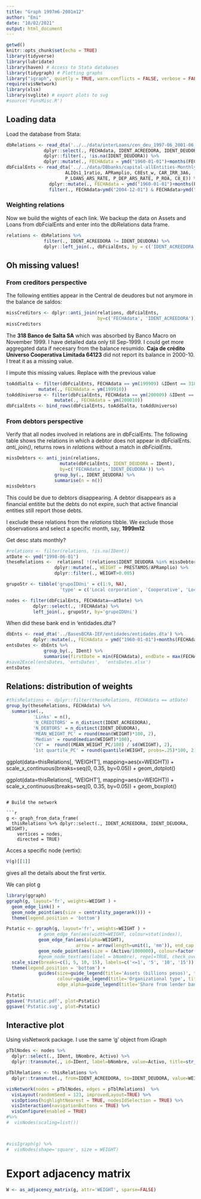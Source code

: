 ```yaml
---
title: "Graph 1997m6-2001m12"
author: "Emi"
date: "10/02/2021"
output: html_document
---
```


```r
getwd()
knitr::opts_chunk$set(echo = TRUE)
library(tidyverse)
library(lubridate)
library(haven) # Access to Stata databases
library(tidygraph) # Plotting graphs
library("igraph", quietly = TRUE, warn.conflicts = FALSE, verbose = FALSE)
require(visNetwork)
library(xlsx)
library(svglite) # export plots to svg
#source('FunsMisc.R')
```

## Loading data

Load the database from Stata:

```r
dbRelations <- read_dta('../../data/interLoans/cen_deu_1997-06_2001-06_todas_ent_fcieras.dta') %>%
              dplyr::select(., FECHAdata, IDENT_ACREEDORA, IDENT_DEUDORA, PRESTAMOS) %>%
              dplyr::filter(., !is.na(IDENT_DEUDORA)) %>%
              dplyr::mutate(., FECHAdata = ymd("1960-01-01")+months(FECHAdata))
dbFcialEnts <- read_dta('../../data/DBbanks/capital-allEntities-Monthly.dta', col_select = c(IDent, FECHAdata, bNombre, grupoIDUni, Activo, ActivoR,
                      ALIQs1_1ratio, APRamplio, C8Est_w, CAR_IRR_3A6,
                      P_LOANS_ARS_RATE, P_DEP_ARS_RATE, P_ROA, C8_E)) %>%
                dplyr::mutate(., FECHAdata = ymd("1960-01-01")+months(FECHAdata),                        IDENT_ACREEDORA = IDent) %>%
                filter(., FECHAdata<ymd("2004-12-01") & FECHAdata>ymd("1997-05-01"))
```

### Weighting relations

Now we build the wights of each link. We backup the data on Assets and Loans from dbFcialEnts and enter into the dbRelations data frame.

```r
relations <- dbRelations %>%
              filter(., IDENT_ACREEDORA != IDENT_DEUDORA) %>%
              dplyr::left_join(., dbFcialEnts, by = c('IDENT_ACREEDORA', 'FECHAdata'))

```

## Oh missing values!

### From creditors perspective

The following entities appear in the Central de deudores but not anymore in the balance de saldos:

```r
missCreditors <- dplyr::anti_join(relations, dbFcialEnts, 
                                  by=c('FECHAdata', 'IDENT_ACREEDORA'))
missCreditors

```

The **318 Banco de Salta SA** which was absorbed by Banco Macro on November 1999. I have detailed data only till Sep-1999. I could get more aggregated data if necesary from the balance resumido. **Caja de crédito Universo Cooperativa Limitada 64123** did not report its balance in 2000-10. I treat it as a missing value.

I impute this missing values. Replace with the previous value

```r
toAddSalta <- filter(dbFcialEnts, FECHAdata == ym(199909) &IDent == 318) %>%
            mutate(., FECHAdata = ym(199910))
toAddUniverso <- filter(dbFcialEnts, FECHAdata == ym(200009) &IDent == 64123) %>%
                  mutate(., FECHAdata = ym(200010))
dbFcialEnts <- bind_rows(dbFcialEnts, toAddSalta, toAddUniverso) 
```

### From debtors perspective

Verify that all nodes involved in relations are in dbFcialEnts. The following table shows the relations in which a debtor does not appear in dbFcialEnts. *anti\_join()*, returns rows in *relations* without a match in *dbFcialEnts*.

```r
missDebtors <- anti_join(relations, 
                    mutate(dbFcialEnts, IDENT_DEUDORA = IDent),
                    by=c('FECHAdata', 'IDENT_DEUDORA')) %>%
                  group_by(., IDENT_DEUDORA) %>%
                  summarise(n = n())
missDebtors
```

This could be due to debtors disappearing. A debtor disappears as a financial entitite but the debts do not expire, such that active financial entities still report those debts.

I exclude these relations from the *relations* tibble. We exclude those observations and select a specific month, say, **1999m12**

Get desc stats monthly?

```r
#relations <- filter(relations, !is.na(IDent))
atDate <- ymd("1998-06-01")
theseRelations <-  relations[ !(relations$IDENT_DEUDORA %in% missDebtors$IDENT_DEUDORA),  ] %>%
                  dplyr::mutate(., WEIGHT = PRESTAMOS/APRamplio) %>%
                  dplyr::filter(., WEIGHT>0.005)

grupoStr <- tibble('grupoIDUni' = c(1:9, NA),
                    'type' = c('Local corporation', 'Cooperative', 'Local corporation', 'State-owned', 'State-owned', 'Foreign branch', 'Caja', 'Non-bank', 'Non-bank', 'Non-bank'))

nodes <- filter(dbFcialEnts, FECHAdata==atDate) %>%
          dplyr::select(., !FECHAdata) %>%
          left_join(., grupoStr, by='grupoIDUni')
```

When did these bank end in 'entidades.dta'?

```r
dbEnts <- read_dta('../BasesBCRA-IEF/entidades/entidades.dta') %>%
          dplyr::mutate(., FECHAdata = ymd("1960-01-01")+months(FECHAdata))
entsDates <- dbEnts %>%
              group_by(., IDent) %>%
              summarise(firstDate = min(FECHAdata), endDate = max(FECHAdata))
#save2Excel(entsDates, 'entsDates',  'entsDates.xlsx')
entsDates
```

## Relations: distribution of weights

```r
#thisRelations <- dplyr::filter(theseRelations, FECHAdata == atDate)
group_by(theseRelations, FECHAdata) %>%
  summarise(.,
          'Links' = n(),
          'N_CREDITORS' = n_distinct(IDENT_ACREEDORA),
          'N_DEBTORS' = n_distinct(IDENT_DEUDORA),
          'MEAN_WEIGHT_PC' = round(mean(WEIGHT)*100, 2),
          'Median' = round(median(WEIGHT)*100),
          'CV' =  round((MEAN_WEIGHT_PC/100) / sd(WEIGHT), 2),
          '1st quartile_PC' = round(quantile(WEIGHT, probs=.25)*100, 2))

```

ggplot(data=thisRelations[, 'WEIGHT'], mapping=aes(x=WEIGHT)) +
  scale_x_continuous(breaks=seq(0, 0.35, by=0.05)) +
  geom_dotplot()

ggplot(data=thisRelations[, 'WEIGHT'], mapping=aes(x=WEIGHT)) +
  scale_x_continuous(breaks=seq(0, 0.35, by=0.05)) +
  geom_boxplot()

```

# Build the network

```r
g <- graph_from_data_frame(
  thisRelations %>% dplyr::select(., IDENT_ACREEDORA, IDENT_DEUDORA, WEIGHT), 
    vertices = nodes,
    directed = TRUE)
```

Acces a specific node (vertix):

```r
V(g)[[1]]
```

gives all the details about the first vertix.

We can plot g

```r
library(ggraph) 
ggraph(g, layout='fr', weights=WEIGHT ) +
  geom_edge_link() +
  geom_node_point(aes(size = centrality_pagerank())) +
  theme(legend.position = 'bottom')

Pstatic <- ggraph(g, layout='fr', weights=WEIGHT ) +
            # geom_edge_fan(aes(width=WEIGHT, colour=stat(index)),
            geom_edge_fan(aes(alpha=WEIGHT),
                          arrow = arrow(length=unit(1, 'mm')), end_cap = circle(2, 'mm')) +
            geom_node_point(aes(size = (Activo/1000000), colour=factor(type)), alpha=.8) +
            #geom_node_text(aes(label = bNombre), repel=TRUE, check_overlap = TRUE) + 
  scale_size(breaks=c(1, 5, 10, 15), labels=c('<=1', '5', '10', '15'))          +
  theme(legend.position = 'bottom') +
            guides(size=guide_legend(title='Assets (billions pesos)', title.position='top', nrow=3, ncol=2, byrow=TRUE),
                   colour=guide_legend(title='Organizational type', title.position='top', override.aes=list(size=5), nrow=3, byrow=TRUE),
                   edge_alpha=guide_legend(title='Share from lender bank', title.position='top', nrow=3, byrow=TRUE))

Pstatic
ggsave('Pstatic.pdf', plot=Pstatic)
ggsave('Pstatic.svg', plot=Pstatic)

```

## Interactive plot

Using visNetwork package. I use the same 'g' object from iGraph

```r
pTblNodes <- nodes %>%
  dplyr::select(., IDent, bNombre, Activo) %>%
  dplyr::transmute(., id=IDent, label=bNombre, value=Activo, title=str_c(bNombre, ', $ ', (Activo/10000), ' mill.'))

pTblRelations <- thisRelations %>%
  dplyr::transmute(., from=IDENT_ACREEDORA, to=IDENT_DEUDORA, value=WEIGHT, arrows='to')

visNetwork(nodes = pTblNodes, edges = pTblRelations)  %>% 
  visLayout(randomSeed = 123, improvedLayout=TRUE) %>%
  visOptions(highlightNearest = TRUE, nodesIdSelection = TRUE) %>%
  visInteraction(navigationButtons = TRUE) %>%
  visConfigure(enabled = TRUE)
#%>%
#  visNodes(scaling=list())



#visIgraph(g) %>%
#  visNodes(shape='square', size = WEIGHT)
```

# Export adjacency matrix

```r
W <- as_adjacency_matrix(g, attr='WEIGHT', sparse=FALSE)
```
